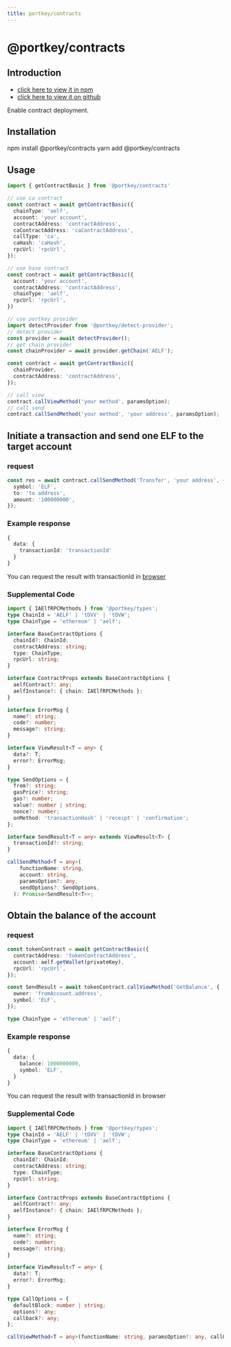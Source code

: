 ```yaml
---
title: portkey/contracts
---
```


# @portkey/contracts

## Introduction

-   [click here to view it in npm](https://www.npmjs.com/package/@portkey/contracts)
-   [click here to view it on github](https://github.com/Portkey-Wallet/portkey-web/blob/master/packages/contracts/README.md)

Enable contract deployment.

## Installation

<Tabs>
  <TableItem value="npm" label="NPM">
    <CodeBlock language="bash">npm install @portkey/contracts</CodeBlock>
  </TableItem>
  <TableItem value="yarn" label="YARN">
    <CodeBlock language="bash">yarn add @portkey/contracts</CodeBlock>
  </TableItem>
</Tabs>

## Usage

```typescript
import { getContractBasic } from '@portkey/contracts'

// use ca contract 
const contract = await getContractBasic({
  chainType: 'aelf',
  account: 'your account',
  contractAddress: 'contractAddress',
  caContractAddress: 'caContractAddress',
  callType: 'ca',
  caHash: 'caHash',
  rpcUrl: 'rpcUrl',
});

// use base contract 
const contract = await getContractBasic({
  account: 'your account',
  contractAddress: 'contractAddress',
  chainType: 'aelf',
  rpcUrl: 'rpcUrl',
})

// use portkey provider
import detectProvider from '@portkey/detect-provider';
// detect provider
const provider = await detectProvider();
// get chain provider
const chainProvider = await provider.getChain('AELF');

const contract = await getContractBasic({
  chainProvider,
  contractAddress: 'contractAddress',
});

// call view
contract.callViewMethod('your method', paramsOption);
// call send
contract.callSendMethod('your method', 'your address', paramsOption);
```

## Initiate a transaction and send one ELF to the target account

### request

```typescript
const res = await contract.callSendMethod('Transfer', 'your address', {
  symbol: 'ELF', 
  to: 'to address',
  amount: '100000000',
});
```

### Example response

```typescript
{
  data: {
    transactionId: 'transactionId'
  }
}
```

You can request the result with transactionId in [browser](https://explorer.aelf.io/)

### Supplemental Code

```typescript
import { IAElfRPCMethods } from '@portkey/types';
type ChainId = 'AELF' | 'tDVV' | 'tDVW';
type ChainType = 'ethereum' | 'aelf';

interface BaseContractOptions {
  chainId?: ChainId;
  contractAddress: string;
  type: ChainType;
  rpcUrl: string;
}

interface ContractProps extends BaseContractOptions {
  aelfContract?: any;
  aelfInstance?: { chain: IAElfRPCMethods };
}

interface ErrorMsg {
  name?: string;
  code?: number;
  message?: string;
}

interface ViewResult<T = any> {
  data?: T;
  error?: ErrorMsg;
}

type SendOptions = {
  from?: string;
  gasPrice?: string;
  gas?: number;
  value?: number | string;
  nonce?: number;
  onMethod: 'transactionHash' | 'receipt' | 'confirmation';
};

interface SendResult<T = any> extends ViewResult<T> {
  transactionId?: string;
}

callSendMethod<T = any>(
    functionName: string,
    account: string,
    paramsOption?: any,
    sendOptions?: SendOptions,
  ): Promise<SendResult<T>>;
```

## Obtain the balance of the account

### request

```typescript
const tokenContract = await getContractBasic({
  contractAddress: 'tokenContractAddress',
  account: aelf.getWallet(privateKey),
  rpcUrl: 'rpcUrl',
});

const SendResult = await tokenContract.callViewMethod('GetBalance', {
  owner: 'fromAccount.address',
  symbol: 'ELF',
});

type ChainType = 'ethereum' | 'aelf';
```

### Example response

```typescript
{
  data: {
    balance: 1000000000,
    symbol: 'ELF',
  }
}
```

You can request the result with transactionId in browser

### Supplemental Code

```typescript
import { IAElfRPCMethods } from '@portkey/types';
type ChainId = 'AELF' | 'tDVV' | 'tDVW';
type ChainType = 'ethereum' | 'aelf';

interface BaseContractOptions {
  chainId?: ChainId;
  contractAddress: string;
  type: ChainType;
  rpcUrl: string;
}

interface ContractProps extends BaseContractOptions {
  aelfContract?: any;
  aelfInstance?: { chain: IAElfRPCMethods };
}

interface ErrorMsg {
  name?: string;
  code?: number;
  message?: string;
}

interface ViewResult<T = any> {
  data?: T;
  error?: ErrorMsg;
}

type CallOptions = {
  defaultBlock: number | string;
  options?: any;
  callback?: any;
};

callViewMethod<T = any>(functionName: string, paramsOption?: any, callOptions?: CallOptions): Promise<ViewResult<T>>;
```